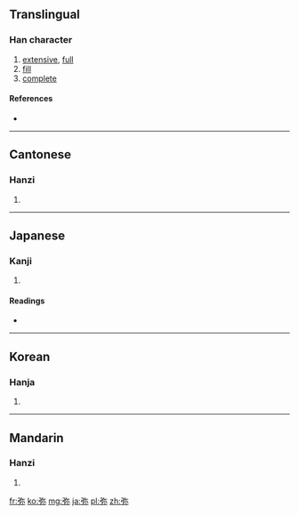 {{also|彌}}
==Translingual==

===Han character===
{{Han char|rn=57|rad=弓|as=05|sn=8|four=|canj=弓弓火 (NNF)}}

# [[extensive]], [[full]]
# [[fill]]
# [[complete]]

====References====
* {{Han ref|kx=0357.300|dkj=09753|dj=0674.120|hdz=20993.060|uh=5F25|ud=24357}}

----

==Cantonese==

===Hanzi===
{{yue-hanzi|jyut=|y=mei4, nei4|tra=彌}}

# {{defn|lang=yue|sort=弓05}}

----

==Japanese==

===Kanji===
{{ja-kanji|grade=|rs=弓05}}

# {{defn|lang=ja|sort=弓05}}

====Readings====
* {{ja-readings|on=[[み]] (mi)|kun=[[ひさしい]] (hisashii), [[とおい]] (tooi), [[や]] (ya)}}

----

==Korean==

===Hanja===
{{ko-hanja|hangeul=미|eumhun=|rv=mi|mr=mi|y=mi}}

# {{defn|lang=ko|sort=弓05}}

----

==Mandarin==

===Hanzi===
{{cmn-hanzi|tra=彌|pin=[[mí]] ([[mi2]])|wg=mi<sup>2</sup>}}

# {{defn|lang=cmn|sort=弓05}}

[[fr:弥]]
[[ko:弥]]
[[mg:弥]]
[[ja:弥]]
[[pl:弥]]
[[zh:弥]]